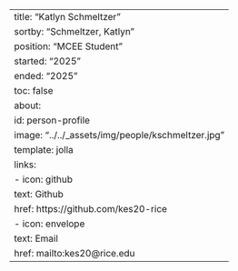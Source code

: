 ---
title: "Katlyn Schmeltzer"
sortby: "Schmeltzer, Katlyn"
position: "MCEE Student"
started: "2025"
ended: "2025"
toc: false
about:
    id: person-profile
    image: "../../_assets/img/people/kschmeltzer.jpg"
    template: jolla
    links:
        -   icon: github
            text: Github
            href: https://github.com/kes20-rice
        -   icon: envelope
            text: Email
            href: mailto:kes20@rice.edu
---